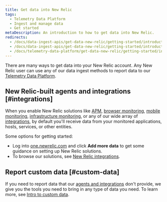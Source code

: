 ```yaml
---
title: Get data into New Relic
tags:
  - Telemetry Data Platform
  - Ingest and manage data
  - Get started
metaDescription: An introduction to how to get data into New Relic.
redirects:
  - /docs/data-ingest-apis/get-data-new-relic/getting-started/introduction-new-relic-data-ingest
  - /docs/data-ingest-apis/get-data-new-relic/getting-started/introduction-new-relic-data-ingest-apis-sdks
  - /docs/telemetry-data-platform/get-data-new-relic/getting-started/introduction-new-relic-data-ingest-apis-sdks
---
```


There are many ways to get data into your New Relic account. Any New Relic user can use any of our data ingest methods to report data to our [Telemetry Data Platform](/docs/telemetry-data-platform/get-started/capabilities/get-know-telemetry-data-platform).

## New Relic-built agents and integrations [#integrations]

When you enable New Relic solutions like [APM](/docs/apm), [browser monitoring](/docs/browser), [mobile monitoring](/docs/mobile-monitoring), [infrastructure monitoring](/docs/infrastructure), or any of our wide array of [integrations](https://newrelic.com/integrations), by default you'll receive data from your monitored applications, hosts, services, or other entities.

Some options for getting started: 

* Log into [one.newrelic.com](https://one.newrelic.com) and click **Add more data** to get some guidance on setting up New Relic solutions.
* To browse our solutions, see [New Relic integrations](https://newrelic.com/integrations).

## Report custom data [#custom-data]

If you need to report data that our [agents and integrations](#integrations) don't provide, we give you the tools you need to bring in any type of data you need. To learn more, see [Intro to custom data](/docs/telemetry-data-platform/custom-data/intro-custom-data). 